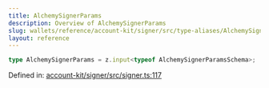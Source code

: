 ```yaml
---
title: AlchemySignerParams
description: Overview of AlchemySignerParams
slug: wallets/reference/account-kit/signer/src/type-aliases/AlchemySignerParams
layout: reference
---
```


```ts
type AlchemySignerParams = z.input<typeof AlchemySignerParamsSchema>;
```

Defined in: [account-kit/signer/src/signer.ts:117](https://github.com/alchemyplatform/aa-sdk/blob/da19afd63b0ba06a4de95b0d2d7871f64d546304/account-kit/signer/src/signer.ts#L117)
